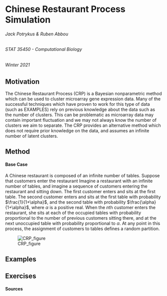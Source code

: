 # Chinese Restaurant Process Simulation
###### Jack Potrykus & Ruben Abbou
###### STAT 35450 - Computational Biology
###### Winter 2021

## Motivation

The Chinese Restaurant Process (CRP) is a Bayesian nonparametric method which can be used to cluster microarray gene expression data. Many of the successful techniques which have proven to work for this type of data (such as EXAMPLES) rely on previous knowledge about the data such as the number of clusters. This can be problematic as microarray data may contain important fluctuation and we may not always know the number of clusters we aim to separate. The CRP provides an alternative method which does not require prior knowledge on the data, and assumes an infinite number of latent clusters.

## Method

#### Base Case

A Chinese restaurant is composed of an infinite number of tables. Suppose that customers enter the restaurant
Imagine a restaurant with an infinite number of tables, and imagine a sequence of customers entering the restaurant and sitting down. The first customer enters and sits at the first table. The second customer enters and sits at the first table with probability $\frac{1}{1+\alpha}$, and the second table with probability $\frac{\alpha}{1+\alpha}$, where $\alpha$ is a positive real. When the $n$th customer enters the restaurant, she sits at each of the occupied tables with probability proportional to the number of previous customers sitting there, and at the next unoccupied table with probability proportional to $\alpha$. At any point in this process, the assignment of customers to tables defines a random partition.

![CRP_figure](CRP_figure.png)

## Examples

## Exercises

#### Sources
